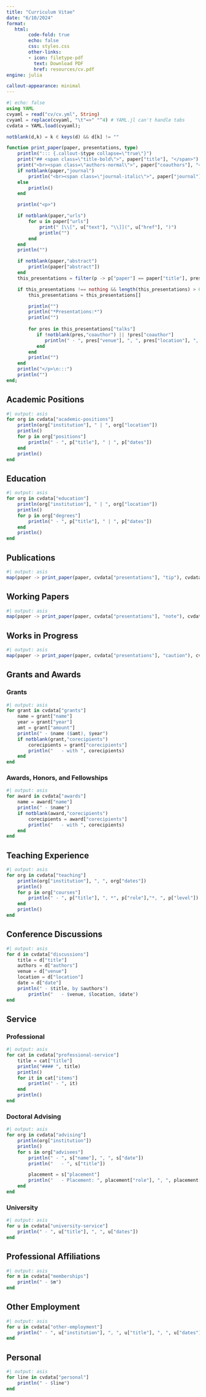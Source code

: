 ```yaml
---
title: "Curriculum Vitae"
date: "6/10/2024"
format:
   html:
        code-fold: true
        echo: false
        css: styles.css
        other-links:
        - icon: filetype-pdf
          text: Download PDF
          href: resources/cv.pdf
engine: julia

callout-appearance: minimal
---
```


```julia
#| echo: false
using YAML
cvyaml = read("cv/cv.yml", String)
cvyaml = replace(cvyaml, "\t"=>" "^4) # YAML.jl can't handle tabs
cvdata = YAML.load(cvyaml);

notblank(d,k) = k ∈ keys(d) && d[k] != ""

function print_paper(paper, presentations, type)
    println("::: {.callout-$type collapse=\"true\"}")
    print("## <span class=\"title-bold\">", paper["title"], "</span>")
    print("<br><span class=\"authors-normal\">", paper["coauthors"], "</span>")
    if notblank(paper,"journal")
        println("<br><span class=\"journal-italic\">", paper["journal"], "</span>")
    else
        println()
    end

    println("<p>")

    if notblank(paper,"urls")
        for u in paper["urls"]
            print(" [\\[", u["text"], "\\]](", u["href"], ")")
            println("")
        end
    end
    println("")

    if notblank(paper,"abstract")
        println(paper["abstract"])
    end
    this_presentations = filter(p -> p["paper"] == paper["title"], presentations)

    if this_presentations !== nothing && length(this_presentations) > 0
        this_presentations = this_presentations[]

        println("")
        println("*Presentations:*")
        println("")
        
        for pres in this_presentations["talks"]
           if !notblank(pres,"coauthor") || !pres["coauthor"]
              println(" - ", pres["venue"], ", ", pres["location"], ", ", pres["date"])
           end
        end
        println("")
    end
    println("</p>\n:::")
    println("")
end;
```

## Academic Positions

```julia
#| output: asis
for org in cvdata["academic-positions"]
    println(org["institution"], " | ", org["location"])
    println()
    for p in org["positions"]
        println(" - ", p["title"], " | ", p["dates"])
    end
    println()
end
```

## Education

```julia
#| output: asis
for org in cvdata["education"]
    println(org["institution"], " | ", org["location"])
    println()
    for p in org["degrees"]
        println(" - ", p["title"], " | ", p["dates"])
    end
    println()
end
```

## Publications

```julia
#| output: asis
map(paper -> print_paper(paper, cvdata["presentations"], "tip"), cvdata["publications"]);
```

## Working Papers

```julia
#| output: asis
map(paper -> print_paper(paper, cvdata["presentations"], "note"), cvdata["working-papers"]);
```

## Works in Progress
```julia
#| output: asis
map(paper -> print_paper(paper, cvdata["presentations"], "caution"), cvdata["works-in-progress"]);
```

## Grants and Awards

### Grants

```julia
#| output: asis
for grant in cvdata["grants"]
    name = grant["name"]
    year = grant["year"]
    amt = grant["amount"]
    println(" - $name ($amt), $year")
    if notblank(grant,"corecipients")
        corecipients = grant["corecipients"]
        println("   - with ", corecipients)
    end
end
```

### Awards, Honors, and Fellowships

```julia
#| output: asis
for award in cvdata["awards"]
    name = award["name"]
    println(" - $name")
    if notblank(award,"corecipients")
        corecipients = award["corecipients"]
        println("   - with ", corecipients)
    end
end
```

## Teaching Experience

```julia
#| output: asis
for org in cvdata["teaching"]
    println(org["institution"], ", ", org["dates"])
    println()
    for p in org["courses"]
        println(" - ", p["title"], ", *", p["role"],"*, ", p["level"])
    end
    println()
end
```

## Conference Discussions

```julia
#| output: asis
for d in cvdata["discussions"]
    title = d["title"]
    authors = d["authors"]
    venue = d["venue"]
    location = d["location"]
    date = d["date"]
    println(" - $title, by $authors")
        println("   - $venue, $location, $date")
end
```

## Service

### Professional

```julia
#| output: asis
for cat in cvdata["professional-service"]
    title = cat["title"]
    println("#### ", title)
    println()
    for it in cat["items"]
        println(" - ", it)
    end
    println()
end
```



### Doctoral Advising

```julia
#| output: asis
for org in cvdata["advising"]
    println(org["institution"])
    println()
    for s in org["advisees"]
        println(" - ", s["name"], ", ", s["date"])
        println("   - ", s["title"])

        placement = s["placement"]
        println("   - Placement: ", placement["role"], ", ", placement["institution"], ", ", placement["location"])
    end
end
```

### University

```julia
#| output: asis
for u in cvdata["university-service"]
    println(" - ", u["title"], ", ", u["dates"])
end
```

## Professional Affiliations

```julia
#| output: asis
for m in cvdata["memberships"]
    println(" - $m")
end
```

## Other Employment

```julia
#| output: asis
for u in cvdata["other-employment"]
    println(" - ", u["institution"], ", ", u["title"], ", ", u["dates"])
end
```


## Personal

```julia
#| output: asis
for line in cvdata["personal"]
    println(" - $line")
end
```